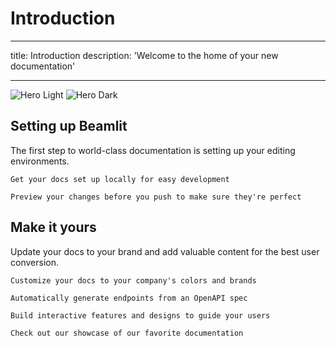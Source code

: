 # Introduction

---

title: Introduction
description: 'Welcome to the home of your new documentation'

---

<img
  className="block dark:hidden"
  src="/images/hero-light.svg"
  alt="Hero Light"
/>
<img
  className="hidden dark:block"
  src="/images/hero-dark.svg"
  alt="Hero Dark"
/>

## Setting up Beamlit

The first step to world-class documentation is setting up your editing environments.

<CardGroup cols={2}>
<Card
title="Edit Your Docs"
icon="pen-to-square"
href="[https://mintlify.com/docs/quickstart](https://mintlify.com/docs/quickstart)"

>

```
Get your docs set up locally for easy development

```

</Card>
<Card
title="Preview Changes"
icon="image"
href="[https://mintlify.com/docs/development](https://mintlify.com/docs/development)"

>

```
Preview your changes before you push to make sure they're perfect

```

</Card>
</CardGroup>

## Make it yours

Update your docs to your brand and add valuable content for the best user conversion.

<CardGroup cols={2}>
<Card
title="Customize Style"
icon="palette"
href="[https://mintlify.com/docs/settings/global](https://mintlify.com/docs/settings/global)"

>

```
Customize your docs to your company's colors and brands

```

</Card>
<Card
title="Reference APIs"
icon="code"
href="[https://mintlify.com/docs/api-playground/openapi](https://mintlify.com/docs/api-playground/openapi)"

>

```
Automatically generate endpoints from an OpenAPI spec

```

</Card>
<Card
title="Add Components"
icon="screwdriver-wrench"
href="[https://mintlify.com/docs/components/accordion](https://mintlify.com/docs/components/accordion)"

>

```
Build interactive features and designs to guide your users

```

</Card>
<Card
title="Get Inspiration"
icon="stars"
href="[https://mintlify.com/customers](https://mintlify.com/customers)"

>

```
Check out our showcase of our favorite documentation

```

</Card>
</CardGroup>
